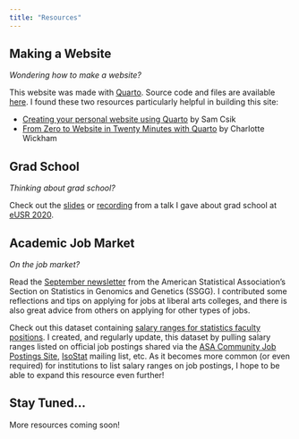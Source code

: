 ```yaml
---
title: "Resources"
---
```


## Making a Website

*Wondering how to make a website?* 

This website was made with [Quarto](https://quarto.org/). 
Source code and files are available [here](https://github.com/kegrinde/kegrinde.github.io).
I found these two resources particularly helpful in building this site:

- [Creating your personal website using Quarto](https://ucsb-meds.github.io/creating-quarto-websites/) by Sam Csik
- [From Zero to Website in Twenty Minutes with Quarto](https://mine-cetinkaya-rundel.github.io/quarto-world-of-possibilities-jsm24/talks/3-websites/) by Charlotte Wickham

## Grad School

*Thinking about grad school?*

Check out the [slides](https://docs.google.com/presentation/d/1wFTzt58C2ajQDycrpa6lSuetHdyVZG36GfLgTiCqJ1w/edit?usp=sharing) or [recording](https://www.causeweb.org/usproc/eusrc/2020/program/grad-school-panel) from a talk I gave about grad school at [eUSR 2020](https://www.causeweb.org/usproc/eusrc/2020/program).

## Academic Job Market

*On the job market?*

Read the [September newsletter](https://higherlogicdownload.s3.amazonaws.com/AMSTAT/6d11267c-5862-4c31-9f1e-f5a52a11ea5f/UploadedImages/Newsletters/Newsletter_SSGG_2021Sept_final.pdf) from the American Statistical Association's Section on Statistics in Genomics and Genetics (SSGG). I contributed some reflections and tips on applying for jobs at liberal arts colleges, and there is also great advice from others on applying for other types of jobs.

Check out this dataset containing [salary ranges for statistics faculty positions](https://docs.google.com/spreadsheets/d/1gMnTXCZ9-FI2sCsHf46_BPRKpOv0XBqdTdRTNh2o7Go/edit?usp=sharing). 
I created, and regularly update, this dataset by pulling salary ranges listed on official job postings shared via the [ASA Community Job Postings Site](https://community.amstat.org/communities/community-home?CommunityKey=a592271d-a7f0-448f-aa36-c0d008217f56), [IsoStat](https://community.amstat.org/isolatedstatisticians/home) mailing list, etc. 
As it becomes more common (or even required) for institutions to list salary ranges on job postings, I hope to be able to expand this resource even further!

## Stay Tuned...

More resources coming soon!

<!-- add summer research list -->
<!-- link to Brianna's resources page -->